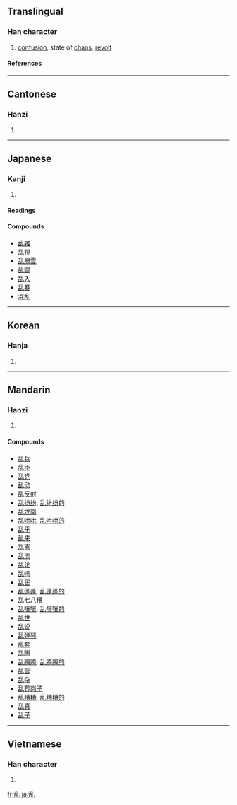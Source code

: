 {{see|亂}}<!-- may be replaced by zh-forms -->

==Translingual==
===Han character===
{{Han char|rn=5|rad=乙|as=06|sn=7|four=|canj=竹口山 (HRU)|ids=⿰[[舌]][[乚]]}}
# [[confusion]], state of [[chaos]], [[revolt]]

====References====
{{Han ref|kx=0084.150|dkj=00187|dj=0171.200|hdz=10053.170|uh=4E71|ud=20081}}

----

==Cantonese==
===Hanzi===
{{yue-hanzi|tra=亂|jyut=lyun6|y=lyun6}}
# {{defn|Cantonese}}

----

==Japanese==
===Kanji===
{{ja-kanji|grade=6|rs=乙06}}
# {{defn|Japanese}}

====Readings====
{{ja-readings|on=[[らん]] (ran), [[ろん]] (ron)|kun=[[みだれる]] (midareru), [[みだす]] (midasu), [[みだりに]] (midarini)}}

====Compounds====
*[[乱雑]]
*[[乱視]]
*[[乱層雲]]
*[[乱闘]]
*[[乱入]]
*[[乱暴]]
*[[混乱]]

----

==Korean==
===Hanja===
{{ko-hanja|hangeul=란|rv=ran|mr=ran}}
# {{defn|Korean}}

----

==Mandarin==
===Hanzi===
{{cmn-hanzi|tra=亂|pin=[[luàn]] ([[luan4]])|wg=luan<sup>4</sup>}}
# {{defn|Mandarin}}

====Compounds====
*[[乱兵]]
*[[乱臣]]
*[[乱党]]
*[[乱动]]
*[[乱反射]]
*[[乱纷纷]], [[乱纷纷的]]
*[[乱坟岗]]
*[[乱哄哄]], [[乱哄哄的]]
*[[乱乎]]
*[[乱来]]
*[[乱离]]
*[[乱流]]
*[[乱论]]
*[[乱吗]]
*[[乱民]]
*[[乱蓬蓬]], [[乱蓬蓬的]]
*[[乱七八糟]]
*[[乱嚷嚷]], [[乱嚷嚷的]]
*[[乱世]]
*[[乱说]]
*[[乱弹琴]]
*[[乱套]]
*[[乱腾]]
*[[乱腾腾]], [[乱腾腾的]]
*[[乱营]]
*[[乱杂]]
*[[乱葬岗子]]
*[[乱糟糟]], [[乱糟糟的]]
*[[乱真]]
*[[乱子]]

----

==Vietnamese==

===Han character===
{{vi-hantu|loạn}}
#{{defn|Vietnamese}}

[[fr:乱]]
[[ja:乱]]